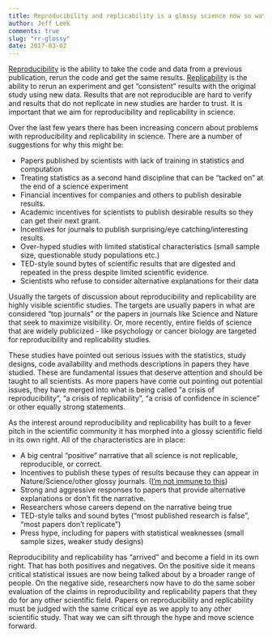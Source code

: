```yaml
---
title: Reproducibility and replicability is a glossy science now so watch out for the hype
author: Jeff Leek
comments: true
slug: "rr-glossy"
date: 2017-03-02
---
```


[Reproducibility](http://biorxiv.org/content/early/2016/07/29/066803) is the ability to take the code and data from a previous publication, rerun the code and get the same results. [Replicability](http://biorxiv.org/content/early/2016/07/29/066803) is the ability to rerun an experiment and get "consistent" results with the original study using new data. Results that are not reproducible are hard to verify and results that do not replicate in new studies are harder to trust. It is important that we aim for reproducibility and replicability in science. 

Over the last few years there has been increasing concern about problems with reproducibility and replicability in science. There are a number of suggestions for why this might be: 

* Papers published by scientists with lack of training in statistics and computation
* Treating statistics as a second hand discipline that can be "tacked on" at the end of a science experiment
* Financial incentives for companies and others to publish desirable results. 
* Academic incentives for scientists to publish desirable results so they can get their next grant. 
* Incentives for journals to publish surprising/eye catching/interesting results. 
* Over-hyped studies with limited statistical characteristics (small sample size, questionable study populations etc.)
* TED-style sound bytes of scientific results that are digested and repeated in the press despite limited scientific evidence. 
* Scientists who refuse to consider alternative explanations for their data 

Usually the targets of discussion about reproducibility and replicability are highly visible scientific studies. The targets are usually papers in what are considered "top journals" or the papers in journals like Science and Nature that seek to maximize visibility. Or, more recently, entire fields of science that are widely publicized - like psychology or cancer biology are targeted for reproducibility and replicability studies. 

These studies have pointed out serious issues with the statistics, study designs, code availability and methods descriptions in papers they have studied. These are fundamental issues that deserve attention and should be taught to all scientists. As more papers have come out pointing out potential issues, they have merged into what is being called "a crisis of reproducibility", "a crisis of replicability", "a crisis of confidence in science" or other equally strong statements. 

As the interest around reproducibility and replicability has built to a fever pitch in the scientific community it has morphed into a glossy scientific field in its own right. All of the characteristics are in place: 

* A big central "positive" narrative that all science is not replicable,  reproducible, or correct. 
* Incentives to publish these types of results because they can appear in Nature/Science/other glossy journals. ([I'm not immune to this](http://www.pnas.org/content/112/6/1645.full))
* Strong and aggressive responses to papers that provide alternative explanations or don't fit the narrative. 
* Researchers whose careers depend on the narrative being true
* TED-style talks and sound bytes ("most published research is false", "most papers don't replicate") 
* Press hype, including for papers with statistical weaknesses (small sample sizes, weaker study designs) 

Reproducibility and replicability has "arrived" and become a field in its own right. That has both positives and negatives. On the positive side it means critical statistical issues are now being talked about by a broader range of people. On the negative side, researchers now have to do the same sober evaluation of the claims in reproducibility and replicability papers that they do for any other scientific field. Papers on reproducibility and replicability must be judged with the same critical eye as we apply to any other scientific study. That way we can sift through the hype and move science forward. 
